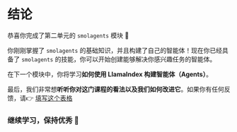 # 结论

恭喜你完成了第二单元的 `smolagents` 模块 🥳

你刚刚掌握了 `smolagents` 的基础知识，并且构建了自己的智能体！现在你已经具备了 `smolagents` 的技能，你可以开始创建能够解决你感兴趣任务的智能体。

在下一个模块中，你将学习**如何使用 LlamaIndex 构建智能体（Agents）**。

最后，我们非常想**听听你对这门课程的看法以及我们如何改进它**。如果你有任何反馈，请👉 [填写这个表格](https://docs.google.com/forms/d/e/1FAIpQLSe9VaONn0eglax0uTwi29rIn4tM7H2sYmmybmG5jJNlE5v0xA/viewform?usp=dialog)

### 继续学习，保持优秀 🤗
